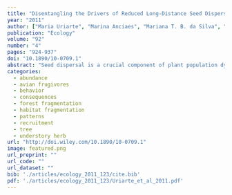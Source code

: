 ```yaml
---
title: "Disentangling the Drivers of Reduced Long-Distance Seed Dispersal by Birds in an Experimentally Fragmented Landscape"
year: "2011"
author: ["Maria Uriarte", "Marina Anciaes", "Mariana T. B. da Silva", "Paulo Rubim", "Erik Johnson", "Emilio M. Bruna"]
publication: "Ecology"
volume: "92"
number: "4"
pages: "924-937"
doi: "10.1890/10-0709.1"
abstract: "Seed dispersal is a crucial component of plant population dynamics. Human landscape modifications, such as habitat destruction and fragmentation, can alter the abundance of fruiting plants and animal dispersers, foraging rates, vector movement, and the composition of the disperser community, all of which can singly or in concert affect seed dispersal. Here, we quantify and tease apart the effects of landscape configuration, namely, fragmentation of primary forest and the composition of the surrounding forest matrix, on individual components of seed dispersal of Heliconia acuminata, an Amazonian understory herb. First we identified the effects of landscape configuration on the abundance of fruiting plants and six bird disperser species. Although highly variable in space and time, densities of fruiting plants were similar in continuous forest and fragments. However, the two largestbodied avian dispersers were less common or absent in small fragments. Second, we determined whether fragmentation affected foraging rates. Fruit removal rates were similar and very high across the landscape, suggesting that Heliconia fruits are a key resource for small frugivores in this landscape. Third, we used radiotelemetry and statistical models to quantify how landscape configuration influences vector movement patterns. Bird dispersers flew farther and faster, and perched longer in primary relative to secondary forests. One species also altered its movement direction in response to habitat boundaries between primary and secondary forests. Finally, we parameterized a simulation model linking data on fruit density and disperser abundance and behavior with empirical estimates of seed retention times to generate seed dispersal patterns in two hypothetical landscapes. Despite clear changes in bird movement in response to landscape configuration, our simulations demonstrate that these differences had negligible effects on dispersal distances. However, small fragments had reduced densities of Turdus albicollis, the largest-bodied disperser and the only one to both regurgitate and defecate seeds. This change in Turdus abundance acted together with lower numbers of fruiting plants in small fragments to decrease the probability of long-distance dispersal events from small patches. These findings emphasize the importance of foraging style for seed dispersal and highlight the primacy of habitat size relative to spatial configuration in preserving biotic interactions."
categories: 
  - abundance
  - avian frugivores
  - behavior
  - consequences
  - forest fragmentation
  - habitat fragmentation
  - patterns
  - recruitment
  - tree
  - understory herb
url: "http://doi.wiley.com/10.1890/10-0709.1"
image: featured.png
url_preprint: ""
url_code: ""
url_dataset: ""
bib: './articles/ecology_2011_123/cite.bib'
pdf: './articles/ecology_2011_123/Uriarte_et_al_2011.pdf'
---
```


